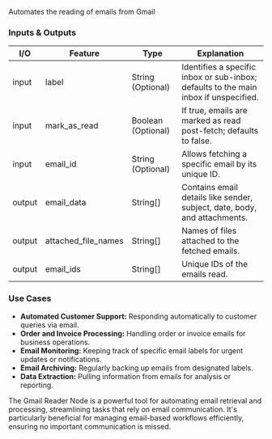 Automates the reading of emails from Gmail

### Inputs & Outputs

| I/O    | Feature             | Type               | Explanation                                                                          |
| ------ | ------------------- | ------------------ | ------------------------------------------------------------------------------------ |
| input  | label               | String (Optional)  | Identifies a specific inbox or sub-inbox; defaults to the main inbox if unspecified. |
| input  | mark_as_read        | Boolean (Optional) | If true, emails are marked as read post-fetch; defaults to false.                    |
| input  | email_id            | String (Optional)  | Allows fetching a specific email by its unique ID.                                   |
| output | email_data          | String[]           | Contains email details like sender, subject, date, body, and attachments.            |
| output | attached_file_names | String[]           | Names of files attached to the fetched emails.                                       |
| output | email_ids           | String[]           | Unique IDs of the emails read.                                                       |

### Use Cases

- **Automated Customer Support:** Responding automatically to customer queries via email.
- **Order and Invoice Processing:** Handling order or invoice emails for business operations.
- **Email Monitoring:** Keeping track of specific email labels for urgent updates or notifications.
- **Email Archiving:** Regularly backing up emails from designated labels.
- **Data Extraction:** Pulling information from emails for analysis or reporting.

The Gmail Reader Node is a powerful tool for automating email retrieval and processing, streamlining tasks that rely on email communication. It's particularly beneficial for managing email-based workflows efficiently, ensuring no important communication is missed.
